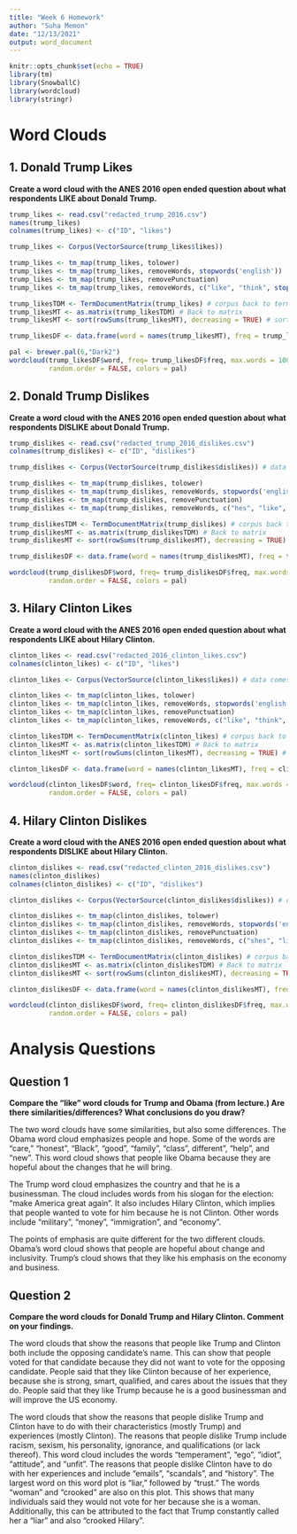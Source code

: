 ```yaml
---
title: "Week 6 Homework"
author: "Suha Memon"
date: "12/13/2021"
output: word_document
---
```


```r
knitr::opts_chunk$set(echo = TRUE)
library(tm)
library(SnowballC)
library(wordcloud)
library(stringr)
```

# Word Clouds

## 1. Donald Trump Likes

**Create a word cloud with the ANES 2016 open ended question about what respondents LIKE about Donald Trump.**

```r
trump_likes <- read.csv("redacted_trump_2016.csv")
names(trump_likes)
colnames(trump_likes) <- c("ID", "likes")

trump_likes <- Corpus(VectorSource(trump_likes$likes))

trump_likes <- tm_map(trump_likes, tolower)
trump_likes <- tm_map(trump_likes, removeWords, stopwords('english'))
trump_likes <- tm_map(trump_likes, removePunctuation)
trump_likes <- tm_map(trump_likes, removeWords, c("like", "think", stopwords('english')))

trump_likesTDM <- TermDocumentMatrix(trump_likes) # corpus back to term document matrix
trump_likesMT <- as.matrix(trump_likesTDM) # Back to matrix
trump_likesMT <- sort(rowSums(trump_likesMT), decreasing = TRUE) # sort by row sums

trump_likesDF <- data.frame(word = names(trump_likesMT), freq = trump_likesMT) # transform into dataframe

pal <- brewer.pal(6,"Dark2")
wordcloud(trump_likesDF$word, freq= trump_likesDF$freq, max.words = 100, 
          random.order = FALSE, colors = pal)
```


## 2. Donald Trump Dislikes

**Create a word cloud with the ANES 2016 open ended question about what respondents DISLIKE about Donald Trump.**

```r
trump_dislikes <- read.csv("redacted_trump_2016_dislikes.csv")
colnames(trump_dislikes) <- c("ID", "dislikes")

trump_dislikes <- Corpus(VectorSource(trump_dislikes$dislikes)) # data comes from a vector, so use VectorSource

trump_dislikes <- tm_map(trump_dislikes, tolower)
trump_dislikes <- tm_map(trump_dislikes, removeWords, stopwords('english'))
trump_dislikes <- tm_map(trump_dislikes, removePunctuation)
trump_dislikes <- tm_map(trump_dislikes, removeWords, c("hes", "like", "think", stopwords('english')))

trump_dislikesTDM <- TermDocumentMatrix(trump_dislikes) # corpus back to term document matrix
trump_dislikesMT <- as.matrix(trump_dislikesTDM) # Back to matrix
trump_dislikesMT <- sort(rowSums(trump_dislikesMT), decreasing = TRUE) # sort by row sums

trump_dislikesDF <- data.frame(word = names(trump_dislikesMT), freq = trump_dislikesMT) # transform into dataframe

wordcloud(trump_dislikesDF$word, freq= trump_dislikesDF$freq, max.words = 100, 
          random.order = FALSE, colors = pal)
```



## 3. Hilary Clinton Likes

**Create a word cloud with the ANES 2016 open ended question about what respondents LIKE about Hilary Clinton.**

```r
clinton_likes <- read.csv("redacted_2016_clinton_likes.csv")
colnames(clinton_likes) <- c("ID", "likes")

clinton_likes <- Corpus(VectorSource(clinton_likes$likes)) # data comes from a vector, so use VectorSource

clinton_likes <- tm_map(clinton_likes, tolower)
clinton_likes <- tm_map(clinton_likes, removeWords, stopwords('english'))
clinton_likes <- tm_map(clinton_likes, removePunctuation)
clinton_likes <- tm_map(clinton_likes, removeWords, c("like", "think", stopwords('english')))

clinton_likesTDM <- TermDocumentMatrix(clinton_likes) # corpus back to term document matrix
clinton_likesMT <- as.matrix(clinton_likesTDM) # Back to matrix
clinton_likesMT <- sort(rowSums(clinton_likesMT), decreasing = TRUE) # sort by row sums

clinton_likesDF <- data.frame(word = names(clinton_likesMT), freq = clinton_likesMT) # transform into dataframe

wordcloud(clinton_likesDF$word, freq= clinton_likesDF$freq, max.words = 100, 
          random.order = FALSE, colors = pal)
```


## 4. Hilary Clinton Dislikes

**Create a word cloud with the ANES 2016 open ended question about what respondents DISLIKE about Hilary Clinton.**

```r
clinton_dislikes <- read.csv("redacted_clinton_2016_dislikes.csv")
names(clinton_dislikes)
colnames(clinton_dislikes) <- c("ID", "dislikes")

clinton_dislikes <- Corpus(VectorSource(clinton_dislikes$dislikes)) # data comes from a vector, so use VectorSource

clinton_dislikes <- tm_map(clinton_dislikes, tolower)
clinton_dislikes <- tm_map(clinton_dislikes, removeWords, stopwords('english'))
clinton_dislikes <- tm_map(clinton_dislikes, removePunctuation)
clinton_dislikes <- tm_map(clinton_dislikes, removeWords, c("shes", "like", "think", "dont", stopwords('english')))

clinton_dislikesTDM <- TermDocumentMatrix(clinton_dislikes) # corpus back to term document matrix
clinton_dislikesMT <- as.matrix(clinton_dislikesTDM) # Back to matrix
clinton_dislikesMT <- sort(rowSums(clinton_dislikesMT), decreasing = TRUE) # sort by row sums

clinton_dislikesDF <- data.frame(word = names(clinton_dislikesMT), freq = clinton_dislikesMT) # transform into dataframe

wordcloud(clinton_dislikesDF$word, freq= clinton_dislikesDF$freq, max.words = 100, 
          random.order = FALSE, colors = pal)
```



# Analysis Questions


## Question 1

**Compare the "like" word clouds for Trump and Obama (from lecture.) Are there similarities/differences? What conclusions do you draw?**

The two word clouds have some similarities, but also some differences. The Obama word cloud emphasizes people and hope. Some of the words are "care," "honest", "Black", "good", "family", "class", different", "help", and "new". This word cloud shows that people like Obama because they are hopeful about the changes that he will bring.

The Trump word cloud emphasizes the country and that he is a businessman. The cloud includes words from his slogan for the election: "make America great again". It also includes Hilary Clinton, which implies that people wanted to vote for him because he is not Clinton. Other words include "military", "money", "immigration", and "economy". 

The points of emphasis are quite different for the two different clouds. Obama's word cloud shows that people are hopeful about change and inclusivity. Trump's cloud shows that they like his emphasis on the economy and business.


## Question 2

**Compare the word clouds for Donald Trump and Hilary Clinton. Comment on your findings.**

The word clouds that show the reasons that people like Trump and Clinton both include the opposing candidate's name. This can show that people voted for that candidate because they did not want to vote for the opposing candidate. People said that they like Clinton because of her experience, because she is strong, smart, qualified, and cares about the issues that they do. People said that they like Trump because he is a good businessman and will improve the US economy. 

The word clouds that show the reasons that people dislike Trump and Clinton have to do with their characteristics (mostly Trump) and experiences (mostly Clinton). The reasons that people dislike Trump include racism, sexism, his personality, ignorance, and qualifications (or lack thereof). This word cloud includes the words "temperament", "ego", "idiot", "attitude", and "unfit". The reasons that people dislike Clinton have to do with her experiences and include "emails", "scandals", and "history". The largest word on this word plot is "liar," followed by "trust." The words "woman" and "crooked" are also on this plot. This shows that many individuals said they would not vote for her because she is a woman. Additionally, this can be attributed to the fact that Trump constantly called her a "liar" and also "crooked Hilary". 
